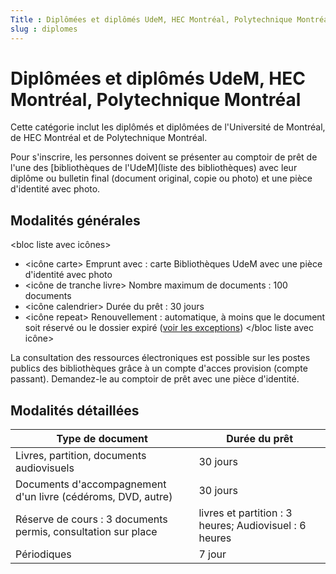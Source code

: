 ```yaml
---
Title : Diplômées et diplômés UdeM, HEC Montréal, Polytechnique Montréal
slug : diplomes
---
```


# Diplômées et diplômés UdeM, HEC Montréal, Polytechnique Montréal
Cette catégorie inclut les diplômés et diplômées de l'Université de Montréal, de HEC Montréal et de Polytechnique Montréal.

Pour s'inscrire, les personnes doivent se présenter au comptoir de prêt de l'une des [bibliothèques de l'UdeM](liste des bibliothèques) avec leur diplôme ou bulletin final (document original, copie ou photo) et une pièce d'identité avec photo. 

## Modalités générales
<bloc liste avec icônes>
* <icône carte> Emprunt avec : carte Bibliothèques UdeM avec une pièce d'identité avec photo
* <icône de tranche livre> Nombre maximum de documents : 100 documents
* <icône calendrier> Durée du prêt : 30 jours
* <icône repeat> Renouvellement : automatique, à moins que le document soit réservé ou le dossier expiré ([voir les exceptions](../obtenir/pret-renouvellement-retour/index.mdx))
</bloc liste avec icône>

La consultation des ressources électroniques est possible sur les postes publics des bibliothèques grâce à un compte d'acces provision (compte passant). Demandez-le au comptoir de prêt avec une pièce d'identité. 

## Modalités détaillées

| Type de document | Durée du prêt |
| ---------------- | ------------- |
|Livres, partition, documents audiovisuels| 30 jours|
|Documents d'accompagnement d'un livre (cédéroms, DVD, autre) | 30 jours|
|Réserve de cours : 3 documents permis, consultation sur place | livres et partition : 3 heures; Audiovisuel : 6 heures|
|Périodiques | 7 jour|


